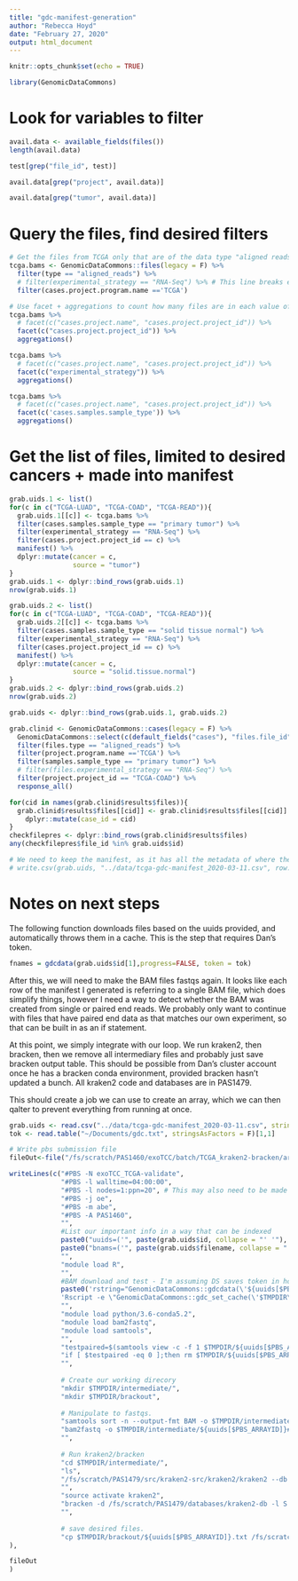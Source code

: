 ```yaml
---
title: "gdc-manifest-generation"
author: "Rebecca Hoyd"
date: "February 27, 2020"
output: html_document
---
```


```r
knitr::opts_chunk$set(echo = TRUE)

library(GenomicDataCommons)
```

# Look for variables to filter

```r
avail.data <- available_fields(files())
length(avail.data)

```

```r
test[grep("file_id", test)]
```


```r
avail.data[grep("project", avail.data)]
```

```r
avail.data[grep("tumor", avail.data)]
```

# Query the files, find desired filters

```r
# Get the files from TCGA only that are of the data type "aligned reads"
tcga.bams <- GenomicDataCommons::files(legacy = F) %>%
  filter(type == "aligned_reads") %>%
  # filter(experimental_strategy == "RNA-Seq") %>% # This line breaks everything after it but the results, but I want                                                         to add it back later
  filter(cases.project.program.name =='TCGA')

# Use facet + aggregations to count how many files are in each value of a given variable
tcga.bams %>%
  # facet(c("cases.project.name", "cases.project.project_id")) %>% 
  facet(c("cases.project.project_id")) %>% 
  aggregations()
```

```r
tcga.bams %>%
  # facet(c("cases.project.name", "cases.project.project_id")) %>% 
  facet(c("experimental_strategy")) %>% 
  aggregations()

tcga.bams %>%
  # facet(c("cases.project.name", "cases.project.project_id")) %>% 
  facet(c('cases.samples.sample_type')) %>% 
  aggregations()
```

# Get the list of files, limited to desired cancers + made into manifest

```r
grab.uids.1 <- list()
for(c in c("TCGA-LUAD", "TCGA-COAD", "TCGA-READ")){
  grab.uids.1[[c]] <- tcga.bams %>%
  filter(cases.samples.sample_type == "primary tumor") %>%
  filter(experimental_strategy == "RNA-Seq") %>%
  filter(cases.project.project_id == c) %>% 
  manifest() %>%
  dplyr::mutate(cancer = c,
                source = "tumor")
}
grab.uids.1 <- dplyr::bind_rows(grab.uids.1)
nrow(grab.uids.1)

grab.uids.2 <- list()
for(c in c("TCGA-LUAD", "TCGA-COAD", "TCGA-READ")){
  grab.uids.2[[c]] <- tcga.bams %>%
  filter(cases.samples.sample_type == "solid tissue normal") %>%
  filter(experimental_strategy == "RNA-Seq") %>%
  filter(cases.project.project_id == c) %>% 
  manifest() %>%
  dplyr::mutate(cancer = c,
                source = "solid.tissue.normal")
}
grab.uids.2 <- dplyr::bind_rows(grab.uids.2)
nrow(grab.uids.2)

grab.uids <- dplyr::bind_rows(grab.uids.1, grab.uids.2)
```

```r
grab.clinid <- GenomicDataCommons::cases(legacy = F) %>%
  GenomicDataCommons::select(c(default_fields("cases"), "files.file_id")) %>%
  filter(files.type == "aligned_reads") %>%
  filter(project.program.name =='TCGA') %>%
  filter(samples.sample_type == "primary tumor") %>%
  # filter(files.experimental_strategy == "RNA-Seq") %>%
  filter(project.project_id == "TCGA-COAD") %>%
  response_all()

for(cid in names(grab.clinid$results$files)){
  grab.clinid$results$files[[cid]] <- grab.clinid$results$files[[cid]] %>%
    dplyr::mutate(case_id = cid)
}
checkfilepres <- dplyr::bind_rows(grab.clinid$results$files)
any(checkfilepres$file_id %in% grab.uids$id)
```

```r
# We need to keep the manifest, as it has all the metadata of where the samples are from, and we should date it because TCGA can change as more studies are updated
# write.csv(grab.uids, "../data/tcga-gdc-manifest_2020-03-11.csv", row.names = F)
```

# Notes on next steps

The following function downloads files based on the uuids provided, and automatically throws them in a cache. This is the step that requires Dan's token.

```r
fnames = gdcdata(grab.uids$id[1],progress=FALSE, token = tok)
```


After this, we will need to make the BAM files fastqs again. It looks like each row of the manifest I generated is referring to a single BAM file, which does simplify things, however I need a way to detect whether the BAM was created from single or paired end reads. We probably only want to continue with files that have paired end data as that matches our own experiment, so that can be built in as an if statement.

At this point, we simply integrate with our loop. We run kraken2, then bracken, then we remove all intermediary files and probably just save bracken output table. This should be possible from Dan's cluster account once he has a bracken conda environment, provided bracken hasn't updated a bunch. All kraken2 code and databases are in PAS1479. 

This should create a job we can use to create an array, which we can then qalter to prevent everything from running at once.

```r
grab.uids <- read.csv("../data/tcga-gdc-manifest_2020-03-11.csv", stringsAsFactors = F)
tok <- read.table("~/Documents/gdc.txt", stringsAsFactors = F)[1,1]

# Write pbs submission file
fileOut<-file("/fs/scratch/PAS1460/exoTCC/batch/TCGA_kraken2-bracken/array-sub.pbs")

writeLines(c("#PBS -N exoTCC_TCGA-validate",
             "#PBS -l walltime=04:00:00",
             "#PBS -l nodes=1:ppn=20", # This may also need to be made greedier
             "#PBS -j oe",
             "#PBS -m abe",
             "#PBS -A PAS1460",
             "",
             #List our important info in a way that can be indexed
             paste0("uuids=('", paste(grab.uids$id, collapse = "' '"), "')"),
             paste0("bnams=('", paste(grab.uids$filename, collapse = "' '"), "')"),
             "",
             "module load R",
             "",
             #BAM download and test - I'm assuming DS saves token in home directory here
             paste0('rstring="GenomicDataCommons::gdcdata(\'${uuids[$PBS_ARRAYID]}\', progress=FALSE, token = \'', tok,'\')"'),
             'Rscript -e \"GenomicDataCommons::gdc_set_cache(\'$TMPDIR\')\" -e \"$rstring\"',
             "",
             "module load python/3.6-conda5.2",
             "module load bam2fastq",
             "module load samtools",
             "",
             "testpaired=$(samtools view -c -f 1 $TMPDIR/${uuids[$PBS_ARRAYID]}/${bnams[$PBS_ARRAYID]})",
             "if [ $testpaired -eq 0 ];then rm $TMPDIR/${uuids[$PBS_ARRAYID]}/${bnams[$PBS_ARRAYID]};fi", 
             "",
             
             # Create our working direcory
             "mkdir $TMPDIR/intermediate/",
             "mkdir $TMPDIR/brackout",
             
             # Manipulate to fastqs.
             "samtools sort -n --output-fmt BAM -o $TMPDIR/intermediate/${uuids[$PBS_ARRAYID]}.qsort $TMPDIR/${uuids[$PBS_ARRAYID]}/${bnams[$PBS_ARRAYID]}",                     
             "bam2fastq -o $TMPDIR/intermediate/${uuids[$PBS_ARRAYID]}#.fastq $TMPDIR/intermediate/${uuids[$PBS_ARRAYID]}.qsort",
             "",
             
             # Run kraken2/bracken
             "cd $TMPDIR/intermediate/",
             "ls",
             "/fs/scratch/PAS1479/src/kraken2-src/kraken2/kraken2 --db /fs/scratch/PAS1479/databases/kraken2-db --threads 20 --minimum-base-quality 20 --report ${uuids[$PBS_ARRAYID]}.txt --confidence 0.1 --paired $TMPDIR/intermediate/${uuids[$PBS_ARRAYID]}_1.fastq $TMPDIR/intermediate/${uuids[$PBS_ARRAYID]}_2.fastq",
             "",
             "source activate kraken2",
             "bracken -d /fs/scratch/PAS1479/databases/kraken2-db -l S -i ${uuids[$PBS_ARRAYID]}.txt -o ../brackout/${uuids[$PBS_ARRAYID]}.txt",
             "",
             
             # save desired files.
             "cp $TMPDIR/brackout/${uuids[$PBS_ARRAYID]}.txt /fs/scratch/PAS1460/exoTCC/brackout/TCGA/"
),

fileOut
)

```